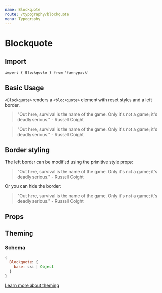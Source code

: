 ```yaml
---
name: Blockquote
route: /typography/blockquote
menu: Typography
---
```



# Blockquote

## Import

`import { Blockquote } from 'fannypack'`

## Basic Usage

`<Blockquote>` renders a `<blockquote>` element with reset styles and a left border.

<Playground>
  <Blockquote>
    <Paragraph marginBottom="major-2">"Out here, survival is the name of the game. Only it's not a game; it's deadly serious."</Paragraph>
    <Text use="cite">- Russell Coight</Text>
  </Blockquote>
  <Blockquote backgroundColor="whitesmoke" marginTop="major-2">
    <Paragraph marginBottom="major-2">"Out here, survival is the name of the game. Only it's not a game; it's deadly serious."</Paragraph>
    <Text use="cite">- Russell Coight</Text>
  </Blockquote>
</Playground>

## Border styling

The left border can be modified using the primitive style props:

<Playground>
  <Blockquote borderColor="blue">
    <Paragraph marginBottom="major-2">"Out here, survival is the name of the game. Only it's not a game; it's deadly serious."</Paragraph>
    <Text use="cite">- Russell Coight</Text>
  </Blockquote>
</Playground>

Or you can hide the border:

<Playground>
  <Blockquote border="none">
    <Paragraph marginBottom="major-2">"Out here, survival is the name of the game. Only it's not a game; it's deadly serious."</Paragraph>
    <Text use="cite">- Russell Coight</Text>
  </Blockquote>
</Playground>

## Props

<PropsTable component={Blockquote} />

## Theming

### Schema

```jsx
{
  Blockquote: {
    base: css | Object
  }
}
```

[Learn more about theming](/styling#theming)
